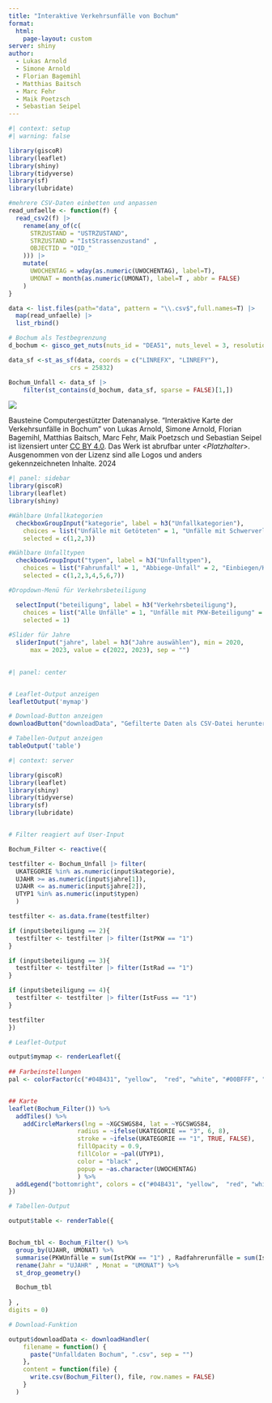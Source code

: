 ```yaml
---
title: "Interaktive Verkehrsunfälle von Bochum"
format: 
  html:
    page-layout: custom
server: shiny
author:
  - Lukas Arnold
  - Simone Arnold
  - Florian Bagemihl
  - Matthias Baitsch
  - Marc Fehr
  - Maik Poetzsch
  - Sebastian Seipel
---
```


```r
#| context: setup
#| warning: false

library(giscoR)
library(leaflet)
library(shiny)
library(tidyverse)
library(sf)
library(lubridate)

#mehrere CSV-Daten einbetten und anpassen
read_unfaelle <- function(f) {
  read_csv2(f) |>
    rename(any_of(c(
      STRZUSTAND = "USTRZUSTAND",
      STRZUSTAND = "IstStrassenzustand" ,
      OBJECTID = "OID_"
    ))) |>
    mutate(
      UWOCHENTAG = wday(as.numeric(UWOCHENTAG), label=T),
      UMONAT = month(as.numeric(UMONAT), label=T , abbr = FALSE)
    )
}

data <- list.files(path="data", pattern = "\\.csv$",full.names=T) |>
  map(read_unfaelle) |>
  list_rbind()

# Bochum als Testbegrenzung
d_bochum <- gisco_get_nuts(nuts_id = "DEA51", nuts_level = 3, resolution = 03)%>% st_transform(25832)

data_sf <-st_as_sf(data, coords = c("LINREFX", "LINREFY"), 
                 crs = 25832)

Bochum_Unfall <- data_sf |>
    filter(st_contains(d_bochum, data_sf, sparse = FALSE)[1,])

```

::: {#Lizenz .border}
::: {layout="[20, 80]" layout-valign="center"}
![](https://mirrors.creativecommons.org/presskit/buttons/88x31/png/by.png)

Bausteine Computergestützter Datenanalyse. "Interaktive Karte der Verkehrsunfälle in Bochum" von Lukas Arnold, Simone Arnold, Florian Bagemihl, Matthias Baitsch, Marc Fehr, Maik Poetzsch und Sebastian Seipel ist lizensiert unter [CC BY 4.0](https://creativecommons.org/licenses/by/4.0/deed.de). Das Werk ist abrufbar unter \<*Platzhalter*\>. Ausgenommen von der Lizenz sind alle Logos und anders gekennzeichneten Inhalte. 2024
:::
:::

```r
#| panel: sidebar
library(giscoR)
library(leaflet)
library(shiny)

#Wählbare Unfallkategorien
  checkboxGroupInput("kategorie", label = h3("Unfallkategorien"), 
    choices = list("Unfälle mit Getöteten" = 1, "Unfälle mit Schwerverletzten" = 2, "Unfälle mit Leichtverletzten" = 3),
    selected = c(1,2,3))

#Wählbare Unfalltypen
  checkboxGroupInput("typen", label = h3("Unfalltypen"), 
    choices = list("Fahrunfall" = 1, "Abbiege-Unfall" = 2, "Einbiegen/Kreuzen-Unfall" = 3, "Überschreiten-Unfall" = 4, "Unfall durch ruhenden Verkehr" = 5, "Unfall im Längsverkehr" = 6,"Sonstiger Unfall" = 7),
    selected = c(1,2,3,4,5,6,7))

#Dropdown-Menü für Verkehrsbeteiligung

  selectInput("beteiligung", label = h3("Verkehrsbeteiligung"), 
    choices = list("Alle Unfälle" = 1, "Unfälle mit PKW-Beteiligung" = 2, "Unfälle mit Radfahrer-Beteiligung" = 3, "Unfälle mit Fußgänger-Beteiligung" = 4), 
    selected = 1)
  
#Slider für Jahre
  sliderInput("jahre", label = h3("Jahre auswählen"), min = 2020, 
      max = 2023, value = c(2022, 2023), sep = "")
  
```

```r
#| panel: center


# Leaflet-Output anzeigen 
leafletOutput('mymap')

# Download-Button anzeigen
downloadButton("downloadData", "Gefilterte Daten als CSV-Datei herunterladen")

# Tabellen-Output anzeigen
tableOutput('table')


```

```r
#| context: server

library(giscoR)
library(leaflet)
library(shiny)
library(tidyverse)
library(sf)
library(lubridate)


# Filter reagiert auf User-Input

Bochum_Filter <- reactive({

testfilter <- Bochum_Unfall |> filter(
  UKATEGORIE %in% as.numeric(input$kategorie),
  UJAHR >= as.numeric(input$jahre[1]),
  UJAHR <= as.numeric(input$jahre[2]),
  UTYP1 %in% as.numeric(input$typen)
  )

testfilter <- as.data.frame(testfilter)

if (input$beteiligung == 2){
  testfilter <- testfilter |> filter(IstPKW == "1")
}

if (input$beteiligung == 3){
  testfilter <- testfilter |> filter(IstRad == "1")
}

if (input$beteiligung == 4){
  testfilter <- testfilter |> filter(IstFuss == "1")
}

testfilter
})

# Leaflet-Output

output$mymap <- renderLeaflet({
  
## Farbeinstellungen
pal <- colorFactor(c("#04B431", "yellow",  "red", "white", "#00BFFF", "orange", "black"), domain = c(1,2,3,4,5,6,7))


## Karte
leaflet(Bochum_Filter()) %>% 
  addTiles() %>%
    addCircleMarkers(lng = ~XGCSWGS84, lat = ~YGCSWGS84,
                   radius = ~ifelse(UKATEGORIE == "3", 6, 8),
                   stroke = ~ifelse(UKATEGORIE == "1", TRUE, FALSE), 
                   fillOpacity = 0.9,
                   fillColor = ~pal(UTYP1),
                   color = "black" ,
                   popup = ~as.character(UWOCHENTAG)
                   ) %>%
  addLegend("bottomright", colors = c("#04B431", "yellow",  "red", "white", "#00BFFF", "orange", "black") ,labels = c("Fahrunfall","Abbiege-Unfall", "Einbiegen/Kreuzen-Unfall", "Überschreiten-Unfall","Unfall durch ruhenden Verkehr", "Unfall im Längsverkehr", "Sonstiger Unfall"),title = "Unfalltypen")
})

# Tabellen-Output

output$table <- renderTable({


Bochum_tbl <- Bochum_Filter() %>% 
  group_by(UJAHR, UMONAT) %>% 
  summarise(PKWUnfälle = sum(IstPKW == "1") , Radfahrerunfälle = sum(IstRad == "1") , Fußgängerunfälle = sum(IstFuss == "1")) %>%
  rename(Jahr = "UJAHR" , Monat = "UMONAT") %>%
  st_drop_geometry()

  Bochum_tbl
  
} ,
digits = 0)

# Download-Funktion

output$downloadData <- downloadHandler(
    filename = function() {
      paste("Unfalldaten Bochum", ".csv", sep = "")
    },
    content = function(file) {
      write.csv(Bochum_Filter(), file, row.names = FALSE)
    }
  )
```

